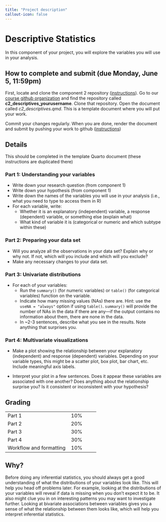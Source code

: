 ```yaml
---
title: "Project description"
callout-icon: false
---
```


# Descriptive Statistics {#descriptives}

In this component of your project, you will explore the variables you will use in your analysis.

## How to complete and submit (due Monday, June 5, 11:59pm)

First, locate and clone the component 2 repository ([instructions](https://soc333-sum23.github.io/computing-clonerepo.html)).
Go to our [course github organization](https://github.com/orgs/soc333-sum23/repositories) and find the repository called **c2_descriptives_yourusername**.
Clone that repository.
Open the document called *c2_descriptives.qmd*.
This is a template document where you will put your work.

Commit your changes regularly.
When you are done, render the document and submit by pushing your work to github ([instructions](https://soc333-sum23.github.io/computing-clonerepo.html#how-to-commit-and-push-changes))

## Details

This should be completed in the template Quarto document (these instructions are duplicated there)

### Part 1: Understanding your variables
       
-   Write down your research question (from component 1)
-   Write down your hypothesis (from component 1)
-   Write down the names of the variables you will use in your analysis (i.e., what you need to type to access them in R)
-   For each variable, write:
    -   Whether it is an explanatory (independent) variable, a response (dependent) variable, or something else (explain what)
    -   What kind of variable it is (categorical or numeric and which subtype within these)
    
### Part 2: Preparing your data set

-   Will you analyze all the observations in your data set? Explain why or why not.
    If not, which will you include and which will you exclude?
-   Make any necessary changes to your data set.

### Part 3: Univariate distributions

-   For each of your variables:
    -   Run the `summary()` (for numeric variables) or `table()` (for categorical variables) function on the variable.
    -   Indicate how many missing values (NAs) there are. Hint: use the `useNA = "always"` option if using `table()`. `summary()` will provide the number of NAs in the data if there are any---if the output contains no information about them, there are none in the data.
    -   In \~2-3 sentences, describe what you see in the results. Note anything that surprises you.

### Part 4: Multivariate visualizations

-   Make a plot showing the relationship between your explanatory (independent) and response (dependent) variables. Depending on your variable types, this might be a scatter plot, box plot, bar chart, etc. Include meaningful axis labels.

-   Interpret your plot in a few sentences. Does it appear these variables are associated with one another? Does anything about the relationship surprise you? Is it consistent or inconsistent with your hypothesis?

## Grading

|                                                                        |     |
|--------------------------------------------------|----------------------|
| Part 1                                                                 | 10% |
| Part 2                                                                 | 20% |
| Part 3                                                                 | 30% |
| Part 4                                                                 | 30% |
| Workflow and formatting                                                | 10% |

::: callout-tip
## Why?

Before doing any inferential statistics, you should always get a good understanding of what the distributions of your variables look like.
This will help you head off problems later.
For example, looking at the distributions of your variables will reveal if data is missing when you don't expect it to be.
It also might clue you in on interesting patterns you may want to investigate further.
Looking at bivariate associations between variables gives you a sense of what the relationship between them looks like, which will help you interpret inferential statistics.
:::
